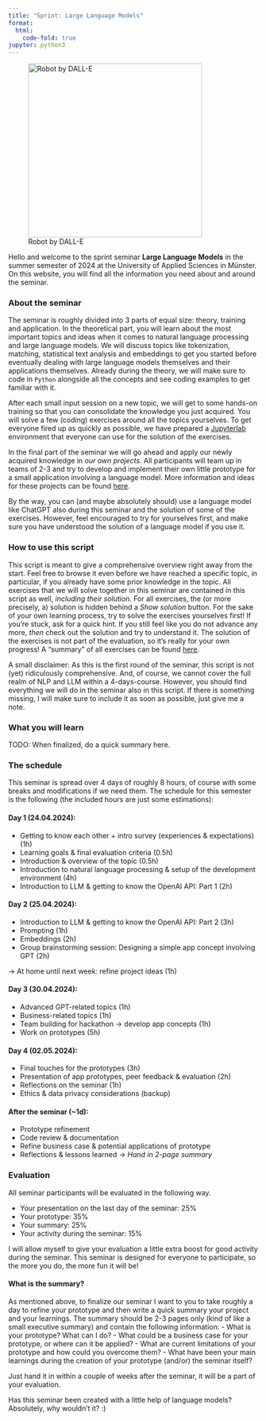 ```yaml
---
title: "Sprint: Large Language Models"
format:
  html:
    code-fold: true
jupyter: python3
---
```


![Robot by DALL-E](assets/dall-e-robot.jpeg){width=350 fig-align="left"}


Hello and welcome to the sprint seminar **Large Language Models** in the summer semester of 2024 at the University of Applied Sciences in Münster.
On this website, you will find all the information you need about and around the seminar. 


### About the seminar
The seminar is roughly divided into 3 parts of equal size: theory, training and application. 
In the theoretical part, you will learn about the most important topics and ideas when it comes to natural language processing and large language models. 
We will discuss topics like tokenization, matching, statistical text analysis and embeddings to get you started before eventually dealing with large language models themselves and their applications themselves.
Already during the theory, we will make sure to code in `Python` alongside all the concepts and see coding examples to get familiar with it.

After each small input session on a new topic, we will get to some hands-on training so that you can consolidate the knowledge you just acquired. 
You will solve a few (coding) exercises around all the topics yourselves. 
To get everyone fired up as quickly as possible, we have prepared a [Jupyterlab](https://jupyter.fh-muenster.de/){.external} environment that everyone can use for the solution of the exercises.

In the final part of the seminar we will go ahead and apply our newly acquired knowledge in *our own projects*.
All participants will team up in teams of 2-3 and try to develop and implement their own little prototype for a small application involving a language model.
More information and ideas for these projects can be found [here](about/projects.qmd).

By the way, you can (and maybe absolutely should) use a language model like ChatGPT also during this seminar and the solution of some of the exercises. 
However, feel encouraged to try for yourselves first, and make sure you have understood the solution of a language model if you use it.


### How to use this script
This script is meant to give a comprehensive overview right away from the start.
Feel free to browse it even before we have reached a specific topic, in particular, if you already have some prior knowledge in the topic. 
All exercises that we will solve together in this seminar are contained in this script as well, *including their solution*. 
For all exercises, the (or more precisely, a) solution is hidden behind a *Show solution* button. 
For the sake of your own learning process, try to solve the exercises yourselves first!
If you're stuck, ask for a quick hint. 
If you still feel like you do not advance any more, *then* check out the solution and try to understand it. 
The solution of the exercises is not part of the evaluation, so it's really for your own progress!
A "summary" of all exercises can be found [here](exercises.qmd).

:::::: {.callout-important}
A small disclaimer: As this is the first round of the seminar, this script is not (yet) ridiculously comprehensive.
And, of course, we cannot cover the full realm of NLP and LLM within a 4-days-course. However, you should find everything we will do in the seminar also in this script. If there is something missing, I will make sure to include it as soon as possible, just give me a note. 
:::


### What you will learn
TODO: When finalized, do a quick summary here.


### The schedule
This seminar is spread over 4 days of roughly 8 hours, of course with some breaks and modifications if we need them.
The schedule for this semester is the following (the included hours are just some estimations):

#### Day 1 (24.04.2024):
  - Getting to know each other + intro survey (experiences & expectations) (1h)
  - Learning goals & final evaluation criteria (0.5h)
  - Introduction & overview of the topic (0.5h)
  - Introduction to natural language processing & setup of the development environment (4h)
  - Introduction to LLM & getting to know the OpenAI API: Part 1 (2h)

#### Day 2 (25.04.2024):
  - Introduction to LLM & getting to know the OpenAI API: Part 2 (3h)
  - Prompting (1h)
  - Embeddings (2h)
  - Group brainstorming session: Designing a simple app concept involving GPT (2h)
  
→ At home until next week: refine project ideas (1h)

#### Day 3 (30.04.2024):
  - Advanced GPT-related topics (1h)
  - Business-related topics (1h)
  - Team building for hackathon → develop app concepts (1h)
  - Work on prototypes (5h)

#### Day 4 (02.05.2024):
  - Final touches for the prototypes (3h)
  - Presentation of app prototypes, peer feedback & evaluation (2h)
  - Reflections on the seminar (1h)
  - Ethics & data privacy considerations (backup)

#### After the seminar (~1d):
  - Prototype refinement
  - Code review & documentation
  - Refine business case & potential applications of prototype
  - Reflections & lessons learned
→ *Hand in 2-page summary*


### Evaluation
All seminar participants will be evaluated in the following way.

- Your presentation on the last day of the seminar: 25%
- Your prototype: 35%
- Your summary: 25%
- Your activity during the seminar: 15%

I will allow myself to give your evaluation a little extra boost for good activity during the seminar. 
This seminar is designed for everyone to participate, so the more you do, the more fun it will be! 

#### What is the summary? 
As mentioned above, to finalize our seminar I want to you to take roughly a day to refine your prototype and then write a quick summary your project and your learnings.
The summary should be 2-3 pages only (kind of like a small executive summary) and contain the following information:
- What is your prototype? What can I do? 
- What could be a business case for your prototype, or where can it be applied?
- What are current limitations of your prototype and how could you overcome them?
- What have been your main learnings during the creation of your prototype (and/or) the seminar itself?

Just hand it in within a couple of weeks after the seminar, it will be a part of your evaluation.


:::::: {.callout-note}
Has this seminar been created with a little help of language models? Absolutely, why wouldn't it? :)
:::


